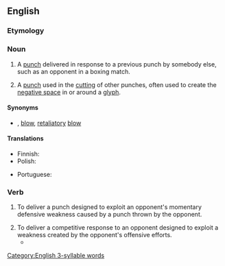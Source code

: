 ==English==

===Etymology===
{{prefix|en|counter|punch}}

===Noun===
{{en-noun}}

# A [[punch]] delivered in response to a previous punch by somebody else, such as an opponent in a boxing match.
# {{lb|en|printing|historical}} A [[punch]] used in the [[cut]]ting of other punches, often used to create the [[negative space]] in or around a [[glyph]].

====Synonyms====
* {{sense|punch in response to opponent's punch}} {{l|en|counterblow}}, {{l|en|return}} [[blow]], [[retaliatory]] [[blow]]

====Translations====
{{trans-top|punch delivered in response to a previous punch by somebody else}}
* Finnish: {{t+|fi|vastaisku}}
* Polish: {{t+|pl|kontra|f}}
{{trans-mid}}
* Portuguese: {{t|pt|contragolpe|m}}
{{trans-bottom}}

===Verb===
{{en-verb}}

# {{lb|en|boxing}} To deliver a punch designed to exploit an opponent's momentary defensive weakness caused by a punch thrown by the opponent.
# To deliver a competitive response to an opponent designed to exploit a weakness created by the opponent's offensive efforts.
#* {{quote-journal|en|date=January 25, 2009|author=Christopher Clarey|title=Top-Seeded Jankovic Falls Without a Fight|work=New York Times|url=http://www.nytimes.com/2009/01/25/sports/othersports/25tennis.html|passage=She stands just a little over 5-foot-6, but her two-handed ground strokes off both wings, inspired by the four-time Australian Open champion Monica Seles, allow her to create sharp angles and '''counterpunching''' power.}}

[[Category:English 3-syllable words]]